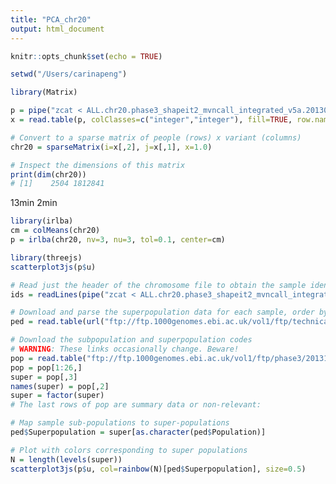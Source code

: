 ```yaml
---
title: "PCA_chr20"
output: html_document
---
```


```r
knitr::opts_chunk$set(echo = TRUE)

setwd("/Users/carinapeng")
```


```r

library(Matrix)

p = pipe("zcat < ALL.chr20.phase3_shapeit2_mvncall_integrated_v5a.20130502.genotypes.vcf.gz  | sed /^#/d  | cut  -f '10-' | ./a.out | cut -f '1-2'")
x = read.table(p, colClasses=c("integer","integer"), fill=TRUE, row.names=NULL)

# Convert to a sparse matrix of people (rows) x variant (columns)
chr20 = sparseMatrix(i=x[,2], j=x[,1], x=1.0)

# Inspect the dimensions of this matrix
print(dim(chr20))
# [1]    2504 1812841

```

13min
2min

```r
library(irlba)
cm = colMeans(chr20)
p = irlba(chr20, nv=3, nu=3, tol=0.1, center=cm)

library(threejs)
scatterplot3js(p$u)
```

```r
# Read just the header of the chromosome file to obtain the sample identifiers
ids = readLines(pipe("zcat < ALL.chr20.phase3_shapeit2_mvncall_integrated_v5a.20130502.genotypes.vcf.gz  | sed -n /^#CHROM/p | tr '\t' '\n' | tail -n +10"))

# Download and parse the superpopulation data for each sample, order by ids
ped = read.table(url("ftp://ftp.1000genomes.ebi.ac.uk/vol1/ftp/technical/working/20130606_sample_info/20130606_g1k.ped"),sep="\t",header=TRUE,row.names=2)[ids,6,drop=FALSE]

# Download the subpopulation and superpopulation codes
# WARNING: These links occasionally change. Beware!
pop = read.table("ftp://ftp.1000genomes.ebi.ac.uk/vol1/ftp/phase3/20131219.populations.tsv",sep="\t",header=TRUE)
pop = pop[1:26,]
super = pop[,3]
names(super) = pop[,2]
super = factor(super)
# The last rows of pop are summary data or non-relevant:

# Map sample sub-populations to super-populations
ped$Superpopulation = super[as.character(ped$Population)]

# Plot with colors corresponding to super populations
N = length(levels(super))
scatterplot3js(p$u, col=rainbow(N)[ped$Superpopulation], size=0.5)
```

